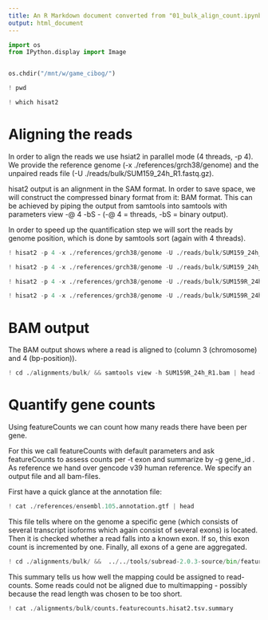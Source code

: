---
title: An R Markdown document converted from "01_bulk_align_count.ipynb"
output: html_document
---

```{python}
import os
from IPython.display import Image


os.chdir("/mnt/w/game_cibog/")

```

```{python}
! pwd
```

```{python}
! which hisat2
```

# Aligning the reads

In order to align the reads we use hsiat2 in parallel mode (4 threads, -p 4). We provide the reference genome (-x ./references/grch38/genome) and the unpaired reads file (-U ./reads/bulk/SUM159_24h_R1.fastq.gz).

hisat2 output is an alignment in the SAM format. In order to save space, we will construct the compressed binary format from it: BAM format. This can be achieved by piping the output from samtools into samtools with parameters view -@ 4 -bS - (-@ 4 = threads, -bS = binary output).

In order to speed up the quantification step we will sort the reads by genome position, which is done by samtools sort (again with 4 threads).

```{python}
! hisat2 -p 4 -x ./references/grch38/genome -U ./reads/bulk/SUM159_24h_R1.fastq.gz | samtools view -@ 4 -bS - | samtools sort -@ 4 -o alignments/bulk/SUM159_24h_R1.bam -
```

```{python}
! hisat2 -p 4 -x ./references/grch38/genome -U ./reads/bulk/SUM159_24h_R2.fastq.gz | samtools view -@ 4 -bS - | samtools sort -@ 4 -o alignments/bulk/SUM159_24h_R2.bam -
```

```{python}
! hisat2 -p 4 -x ./references/grch38/genome -U ./reads/bulk/SUM159R_24h_R1.fastq.gz | samtools view -@ 4 -bS - | samtools sort -@ 4 -o alignments/bulk/SUM159R_24h_R1.bam -
```

```{python}
! hisat2 -p 4 -x ./references/grch38/genome -U ./reads/bulk/SUM159R_24h_R2.fastq.gz | samtools view -@ 4 -bS - | samtools sort -@ 4 -o alignments/bulk/SUM159R_24h_R2.bam -
```

# BAM output

The BAM output shows where a read is aligned to (column 3 (chromosome) and 4 (bp-position)).

```{python}
! cd ./alignments/bulk/ && samtools view -h SUM159R_24h_R1.bam | head -n 250 | tail -n 10
```

# Quantify gene counts

Using featureCounts we can count how many reads there have been per gene.

For this we call featureCounts with default parameters and ask featureCounts to assess counts per -t exon and summarize by -g gene_id . As reference we hand over gencode v39 human reference. We specify an output file and all bam-files.

First have a quick glance at the annotation file:

```{python}
! cat ./references/ensembl.105.annotation.gtf | head
```

This file tells where on the genome a specific gene (which consists of several transcript isoforms which again consist of several exons) is located. Then it is checked whether a read falls into a known exon. If so, this exon count is incremented by one. Finally, all exons of a gene are aggregated.

```{python}
! cd ./alignments/bulk/ &&  ../../tools/subread-2.0.3-source/bin/featureCounts -T 4 -t exon -g gene_id -a ../../references/ensembl.105.annotation.gtf -o counts.featurecounts.hisat2.tsv SUM159_24h_R1.bam SUM159_24h_R2.bam SUM159R_24h_R1.bam SUM159R_24h_R2.bam
```

This summary tells us how well the mapping could be assigned to read-counts. Some reads could not be aligned due to multimapping - possibly because the read length was chosen to be too short.

```{python}
! cat ./alignments/bulk/counts.featurecounts.hisat2.tsv.summary
```

